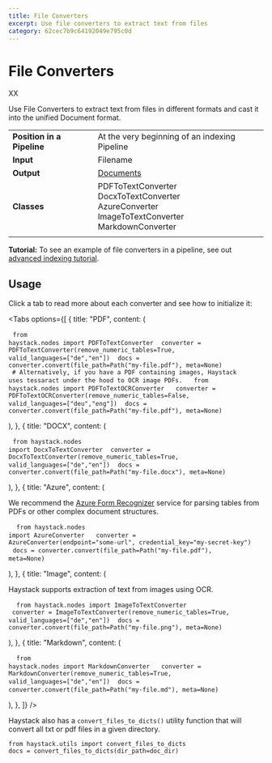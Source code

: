 ```yaml
---
title: File Converters
excerpt: Use file converters to extract text from files
category: 62cec7b9c64192049e795c0d
---
```



# File Converters

XX

Use File Converters to extract text from files
in different formats and cast it into the unified Document format.

|||
|-------------|-----------------------------------------------------------------------------------------------------------------------------------------------------------------------------|
|__Position in a Pipeline__| At the very beginning of an indexing Pipeline |
|__Input__       | Filename                                                                                                                                                                  |
|__Output__      | [Documents](/components/documents-answers-labels#document)                                                                                                             |
|__Classes__     | PDFToTextConverter<br />DocxToTextConverter<br />AzureConverter<br />ImageToTextConverter<br />MarkdownConverter                                                                                                           |
|||

<div className="max-w-xl bg-yellow-light-theme border-l-8 border-yellow-dark-theme px-6 pt-6 pb-4 my-4 rounded-md dark:bg-yellow-900">

**Tutorial:** To see an example of file converters in a pipeline, see out [advanced indexing tutorial](/tutorials/doc-class-index).

</div>

## Usage

Click a tab to read more about each converter and see how to initialize it:

<Tabs
  options={[
    {
      title: "PDF",
      content: (
        <pre>
          <code>from haystack.nodes import PDFToTextConverter</code>
          <code>
            converter = PDFToTextConverter(remove_numeric_tables=True,
            valid_languages=["de","en"])
          </code>
          <code>docs = converter.convert(file_path=Path("my-file.pdf"), meta=None)</code>
          <code>
            # Alternatively, if you have a PDF containing images, Haystack uses tessaract under the hood to OCR image PDFs.
          </code>
          <code>
            from haystack.nodes import PDFToTextOCRConverter
          </code>
          <code>
            converter = PDFToTextOCRConverter(remove_numeric_tables=False,
            valid_languages=["deu","eng"])
          </code>
          <code>docs = converter.convert(file_path=Path("my-file.pdf"), meta=None)</code>
        </pre>
      ),
    },
    {
      title: "DOCX",
      content: (
        <pre>
          <code>from haystack.nodes import DocxToTextConverter</code>
          <code>
            converter = DocxToTextConverter(remove_numeric_tables=True,
            valid_languages=["de","en"])
          </code>
          <code>docs = converter.convert(file_path=Path("my-file.docx"), meta=None)</code>
        </pre>
      ),
    },
     {
      title: "Azure",
      content: (
        <div>
          <p>
            We recommend the <a href="https://azure.microsoft.com/en-us/services/form-recognizer/">Azure Form Recognizer</a> service for parsing tables from PDFs or other complex document structures.
          </p>
          <pre>
            <code>
              from haystack.nodes import AzureConverter
            </code>
            <code>
            converter = AzureConverter(endpoint="some-url",
                 credential_key="my-secret-key")
          </code>
          <code>docs = converter.convert(file_path=Path("my-file.pdf"), meta=None)</code>
          </pre>
        </div>
      ),
    },
    {
      title: "Image",
      content: (
        <div>
          <p>
            Haystack supports extraction of text from images using OCR.
          </p>
          <pre>
            <code>
              from haystack.nodes import ImageToTextConverter
            </code>
            <code>
            converter = ImageToTextConverter(remove_numeric_tables=True,
            valid_languages=["de","en"])
          </code>
          <code>docs = converter.convert(file_path=Path("my-file.png"), meta=None)</code>
          </pre>
        </div>
      ),
    },
                         {
      title: "Markdown",
      content: (
          <pre>
            <code>
              from haystack.nodes import MarkdownConverter
            </code>
            <code>
            converter = MarkdownConverter(remove_numeric_tables=True,
            valid_languages=["de","en"])
          </code>
          <code>docs = converter.convert(file_path=Path("my-file.md"), meta=None)</code>
          </pre>
      ),
    },
  ]}
/>

Haystack also has a `convert_files_to_dicts()` utility function that
will convert all txt or pdf files in a given directory.

```
from haystack.utils import convert_files_to_dicts
docs = convert_files_to_dicts(dir_path=doc_dir)
```

<div style={{ marginBottom: "3rem" }} />
